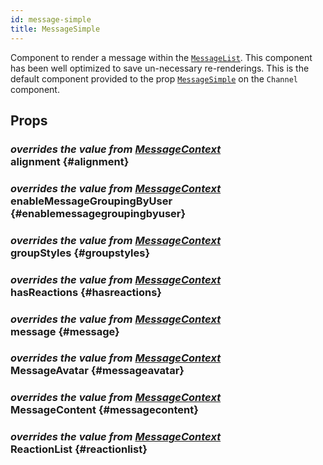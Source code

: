 ```yaml
---
id: message-simple
title: MessageSimple
---
```




Component to render a message within the [`MessageList`](./message_list.mdx). This component has been well optimized to save un-necessary re-renderings.
This is the default component provided to the prop [`MessageSimple`](../core-components/channel.mdx#messagesimple) on the `Channel` component.


## Props

### <div class="label description">_overrides the value from [MessageContext](../contexts/message_context.mdx#alignment)_</div> alignment {#alignment}

<Alignment />

### <div class="label description">_overrides the value from [MessageContext](../contexts/message_context.mdx#enablemessagegroupingbyuser)_</div> enableMessageGroupingByUser {#enablemessagegroupingbyuser}

<EnableMessageGroupingByUser />

### <div class="label description">_overrides the value from [MessageContext](../contexts/message_context.mdx#groupstyles)_</div> groupStyles {#groupstyles}

<GroupStyles />

### <div class="label description">_overrides the value from [MessageContext](../contexts/message_context.mdx#hasreactions)_</div> hasReactions {#hasreactions}

<HasReactions />

### <div class="label description">_overrides the value from [MessageContext](../contexts/message_context.mdx#message)_</div> message {#message}

<MessageProp />

### <div class="label description">_overrides the value from [MessageContext](../contexts/message_context.mdx#messageavatar)_</div> MessageAvatar {#messageavatar}

<MessageAvatar />

### <div class="label description">_overrides the value from [MessageContext](../contexts/message_context.mdx#messagecontent)_</div> MessageContent {#messagecontent}

<MessageContent />

### <div class="label description">_overrides the value from [MessageContext](../contexts/message_context.mdx#reactionlist)_</div> ReactionList {#reactionlist}

<ReactionList />